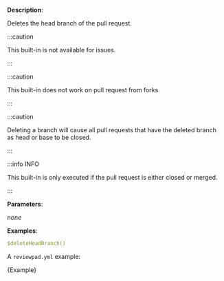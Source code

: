 
**Description**:

Deletes the head branch of the pull request.

:::caution

This built-in is not available for issues.

:::

:::caution

This built-in does not work on pull request from forks.

:::

:::caution

Deleting a branch will cause all pull requests that have the deleted branch as head or base to be closed.

:::

:::info INFO

This built-in is only executed if the pull request is either closed or merged.

:::

**Parameters**:

_none_

**Examples**:

```yml
$deleteHeadBranch()
```

A `reviewpad.yml` example:

<CodeBlock language="yml" title="reviewpad.yml">{Example}</CodeBlock>
